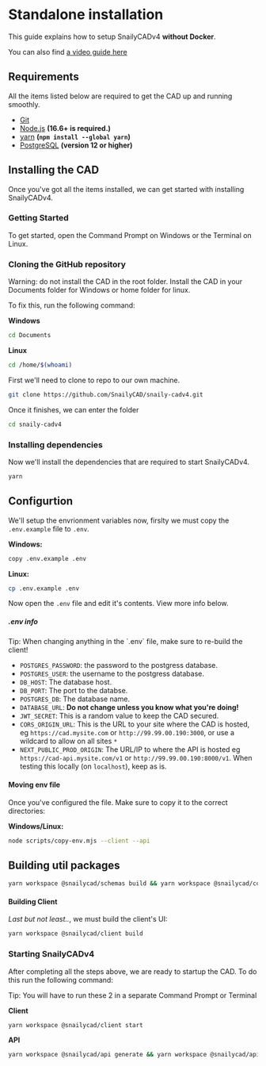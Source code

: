 
# Standalone installation

This guide explains how to setup SnailyCADv4 **without Docker**.

You can also find [a video guide here](https://youtu.be/06NiiO8-rIM)

## Requirements

All the items listed below are required to get the CAD up and running smoothly.

- [Git](https://git-scm.com/downloads)
- [Node.js](https://nodejs.org) **(16.6+ is required.)**
- [yarn](https://npmjs.com/package/yarn) **(`npm install --global yarn`)**
- [PostgreSQL](https://www.postgresql.org/download/) **(version 12 or higher)**

## Installing the CAD

Once you've got all the items installed, we can get started with installing SnailyCADv4.

### Getting Started

To get started, open the Command Prompt on Windows or the Terminal on Linux.

### Cloning the GitHub repository

<Callout type="warning" emoji="⚠️">
  <span style={{ fontWeight: "bold" }}>Warning:</span> do not install the CAD in the root folder.
  Install the CAD in your <span style={{ fontWeight: "bold" }}>Documents</span>
  folder for Windows or <span style={{ fontWeight: "bold" }}>home</span> folder for linux.

To fix this, run the following command:

**Windows**

```bash
cd Documents
```

**Linux**

```bash
cd /home/$(whoami)
```

</Callout>

First we'll need to clone to repo to our own machine.

```bash
git clone https://github.com/SnailyCAD/snaily-cadv4.git
```

Once it finishes, we can enter the folder

```bash
cd snaily-cadv4
```

### Installing dependencies

Now we'll install the dependencies that are required to start SnailyCADv4.

```bash
yarn
```

## Configurtion

We'll setup the envrionment variables now, firslty we must copy the `.env.example` file to `.env`.

**Windows:**

```bash
copy .env.example .env
```

**Linux:**

```bash
cp .env.example .env
```

Now open the `.env` file and edit it's contents. View more info below.

##### .env info

<Callout emoji="💡">
  <span style={{ fontWeight: "bold" }}>Tip:</span> When changing anything in the `.env` file, make
  sure to re-build the client!
</Callout>

- `POSTGRES_PASSWORD`: the password to the postgress database.
- `POSTGRES_USER`: the username to the postgress database.
- `DB_HOST`: The database host.
- `DB_PORT`: The port to the databse.
- `POSTGRES_DB`: The database name.
- `DATABASE_URL`: **Do not change unless you know what you're doing!**
- `JWT_SECRET`: This is a random value to keep the CAD secured.
- `CORS_ORIGIN_URL`: This is the URL to your site where the CAD is hosted, eg `https://cad.mysite.com` or `http://99.99.00.190:3000`, or use a wildcard to allow on all sites `*`
- `NEXT_PUBLIC_PROD_ORIGIN`: The URL/IP to where the API is hosted eg `https://cad-api.mysite.com/v1` or `http://99.99.00.190:8000/v1`. When testing this locally (on `localhost`), keep as is.

#### Moving env file

Once you've configured the file. Make sure to copy it to the correct directories:

**Windows/Linux:**

```bash
node scripts/copy-env.mjs --client --api
```

## Building util packages

```bash
yarn workspace @snailycad/schemas build && yarn workspace @snailycad/config build
```

#### Building Client

_Last but not least.._, we must build the client's UI:

```bash
yarn workspace @snailycad/client build
```

### Starting SnailyCADv4

After completing all the steps above, we are ready to startup the CAD. To do this run the following command:

<Callout emoji="💡">
  <span style={{ fontWeight: "bold" }}>Tip:</span> You will have to run these 2 in a separate
  Command Prompt or Terminal
</Callout>

**Client**

```bash
yarn workspace @snailycad/client start
```

**API**

```bash
yarn workspace @snailycad/api generate && yarn workspace @snailycad/api start
```
